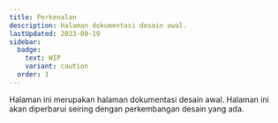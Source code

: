 ```yaml
---
title: Perkenalan
description: Halaman dokumentasi desain awal.
lastUpdated: 2023-09-19
sidebar:
  badge:
    text: WIP
    variant: caution
  order: 1
---
```



Halaman ini merupakan halaman dokumentasi desain awal. Halaman ini akan diperbarui seiring dengan perkembangan desain yang ada.

<WorkInProgress section="design" />
